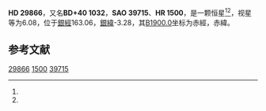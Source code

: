 {{Starbox begin
| name = HD 29866
}}
{{Starbox observe
| epoch = [[J2000.0|J2000.0]]
| constell = {{星座名待查}}<ref name=SIMBAD>{{cite web
 | url=http://simbad.u-strasbg.fr/simbad/sim-id?Ident=HR+1500
 | title=Pulsating variable Star
 | publisher=Centre de Données astronomiques de Strasbourg
 | work=SIMBAD
 | accessdate=2012-07-13
 | archive-date=2016-03-19
 | archive-url=https://web.archive.org/web/20160319040044/http://simbad.u-strasbg.fr/simbad/sim-id?Ident=HR+1500
 | dead-url=no
 }}</ref><ref name=DATA>{{cite web
 | url=http://vizier.u-strasbg.fr/viz-bin/VizieR-5?-out.add=.&-source=5050&-corr=PK=HR&-out.max=9999&HR=1500
 | title=VizieR Detailed Page
 | accessdate=2012-07-13
 | archive-date=2019-02-16
 | archive-url=https://web.archive.org/web/20190216105033/http://vizier.u-strasbg.fr/viz-bin/VizieR-5?-out.add=.&-source=5050&-corr=PK=HR&-out.max=9999&HR=1500
 | dead-url=no
 }}</ref>
| 星官 = 
| ra = {{RA|4|44|12.9}}<ref name=SIMBAD /><ref name=DATA />
| dec = {{DEC|+40|47|13}}<ref name=SIMBAD /><ref name=DATA />
| appmag_v = 6.08<ref name=SIMBAD /><ref name=DATA />
}}
{{Starbox character
| class = B8IVne<ref name=SIMBAD /><ref name=DATA />
| b-v = 0.06<ref name=SIMBAD /><ref name=DATA />
| u-b = -0.28<ref name=SIMBAD /><ref name=DATA />
| r-i = <ref name=SIMBAD /><ref name=DATA />
| variable = 
}}
{{Starbox astrometry
| radial_v = -0.28
| prop_mo_ra = 41
| parallax = 
| p_error = 
}}
{{Starbox catalog
| names =BD+40 1032，[[SAO星表|SAO]] 39715，[[HD星表|HD]] 29866，[[HR星表|HR]] 1500}}
{{Starbox reference |Simbad=HR+1500}}
{{Starbox end}}

'''HD 29866'''，又名'''BD+40 1032'''，'''SAO 39715'''、'''HR 1500'''，是一颗恒星<ref name=SIMBAD /><ref name=DATA />，视星等为6.08，位于[[銀道座標系|銀經]]163.06，[[銀道座標系|銀緯]]-3.28，其[[B1900.0|B1900.0]]坐标为赤經{{RA|4|37|17.4}}，赤緯{{DEC|+40|-3.28|54}}。

== 参考文献 ==
{{reflist}}

{{star-stub}}

[[Category:HD和HDE天體|29866]]
[[Category:HR天體|1500]]
[[Category:SAO天體|39715]]